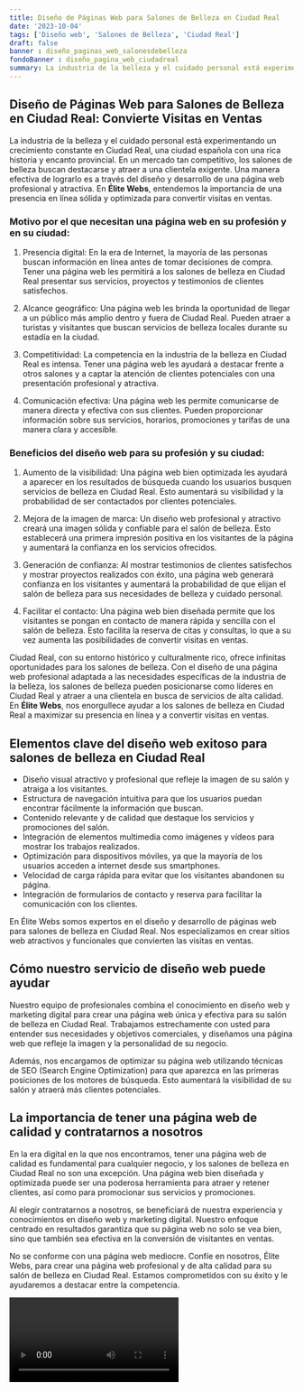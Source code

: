 ```yaml
---
title: Diseño de Páginas Web para Salones de Belleza en Ciudad Real
date: '2023-10-04'
tags: ['Diseño web', 'Salones de Belleza', 'Ciudad Real']
draft: false
banner : diseño_paginas_web_salonesdebelleza
fondoBanner : diseño_pagina_web_ciudadreal
summary: La industria de la belleza y el cuidado personal está experimentando un crecimiento constante en Ciudad Real, una ciudad española con una rica historia y encanto provincial. En un mercado tan competitivo, los salones de belleza buscan destacarse y atraer a una clientela exigente. Una manera efectiva de lograrlo es a través del diseño y desarrollo de una página web profesional y atractiva. En Élite Webs, entendemos la importancia de una presencia en línea sólida y optimizada para convertir visitas en ventas.
---
```


## Diseño de Páginas Web para Salones de Belleza en Ciudad Real: Convierte Visitas en Ventas

La industria de la belleza y el cuidado personal está experimentando un crecimiento constante en Ciudad Real, una ciudad española con una rica historia y encanto provincial. En un mercado tan competitivo, los salones de belleza buscan destacarse y atraer a una clientela exigente. Una manera efectiva de lograrlo es a través del diseño y desarrollo de una página web profesional y atractiva. En **Élite Webs**, entendemos la importancia de una presencia en línea sólida y optimizada para convertir visitas en ventas.

### Motivo por el que necesitan una página web en su profesión y en su ciudad:

1. Presencia digital: En la era de Internet, la mayoría de las personas buscan información en línea antes de tomar decisiones de compra. Tener una página web les permitirá a los salones de belleza en Ciudad Real presentar sus servicios, proyectos y testimonios de clientes satisfechos.

2. Alcance geográfico: Una página web les brinda la oportunidad de llegar a un público más amplio dentro y fuera de Ciudad Real. Pueden atraer a turistas y visitantes que buscan servicios de belleza locales durante su estadía en la ciudad.

3. Competitividad: La competencia en la industria de la belleza en Ciudad Real es intensa. Tener una página web les ayudará a destacar frente a otros salones y a captar la atención de clientes potenciales con una presentación profesional y atractiva.

4. Comunicación efectiva: Una página web les permite comunicarse de manera directa y efectiva con sus clientes. Pueden proporcionar información sobre sus servicios, horarios, promociones y tarifas de una manera clara y accesible.

### Beneficios del diseño web para su profesión y su ciudad:

1. Aumento de la visibilidad: Una página web bien optimizada les ayudará a aparecer en los resultados de búsqueda cuando los usuarios busquen servicios de belleza en Ciudad Real. Esto aumentará su visibilidad y la probabilidad de ser contactados por clientes potenciales.

2. Mejora de la imagen de marca: Un diseño web profesional y atractivo creará una imagen sólida y confiable para el salón de belleza. Esto establecerá una primera impresión positiva en los visitantes de la página y aumentará la confianza en los servicios ofrecidos.

3. Generación de confianza: Al mostrar testimonios de clientes satisfechos y mostrar proyectos realizados con éxito, una página web generará confianza en los visitantes y aumentará la probabilidad de que elijan el salón de belleza para sus necesidades de belleza y cuidado personal.

4. Facilitar el contacto: Una página web bien diseñada permite que los visitantes se pongan en contacto de manera rápida y sencilla con el salón de belleza. Esto facilita la reserva de citas y consultas, lo que a su vez aumenta las posibilidades de convertir visitas en ventas.

Ciudad Real, con su entorno histórico y culturalmente rico, ofrece infinitas oportunidades para los salones de belleza. Con el diseño de una página web profesional adaptada a las necesidades específicas de la industria de la belleza, los salones de belleza pueden posicionarse como líderes en Ciudad Real y atraer a una clientela en busca de servicios de alta calidad. En **Élite Webs**, nos enorgullece ayudar a los salones de belleza en Ciudad Real a maximizar su presencia en línea y a convertir visitas en ventas.

<GifSeo />

<Cta />

## Elementos clave del diseño web exitoso para salones de belleza en Ciudad Real

- Diseño visual atractivo y profesional que refleje la imagen de su salón y atraiga a los visitantes.
- Estructura de navegación intuitiva para que los usuarios puedan encontrar fácilmente la información que buscan.
- Contenido relevante y de calidad que destaque los servicios y promociones del salón.
- Integración de elementos multimedia como imágenes y vídeos para mostrar los trabajos realizados.
- Optimización para dispositivos móviles, ya que la mayoría de los usuarios acceden a internet desde sus smartphones.
- Velocidad de carga rápida para evitar que los visitantes abandonen su página.
- Integración de formularios de contacto y reserva para facilitar la comunicación con los clientes.

En Élite Webs somos expertos en el diseño y desarrollo de páginas web para salones de belleza en Ciudad Real. Nos especializamos en crear sitios web atractivos y funcionales que convierten las visitas en ventas.

## Cómo nuestro servicio de diseño web puede ayudar

Nuestro equipo de profesionales combina el conocimiento en diseño web y marketing digital para crear una página web única y efectiva para su salón de belleza en Ciudad Real. Trabajamos estrechamente con usted para entender sus necesidades y objetivos comerciales, y diseñamos una página web que refleje la imagen y la personalidad de su negocio.

Además, nos encargamos de optimizar su página web utilizando técnicas de SEO (Search Engine Optimization) para que aparezca en las primeras posiciones de los motores de búsqueda. Esto aumentará la visibilidad de su salón y atraerá más clientes potenciales.

## La importancia de tener una página web de calidad y contratarnos a nosotros

En la era digital en la que nos encontramos, tener una página web de calidad es fundamental para cualquier negocio, y los salones de belleza en Ciudad Real no son una excepción. Una página web bien diseñada y optimizada puede ser una poderosa herramienta para atraer y retener clientes, así como para promocionar sus servicios y promociones.

Al elegir contratarnos a nosotros, se beneficiará de nuestra experiencia y conocimientos en diseño web y marketing digital. Nuestro enfoque centrado en resultados garantiza que su página web no solo se vea bien, sino que también sea efectiva en la conversión de visitantes en ventas.

No se conforme con una página web mediocre. Confíe en nosotros, Élite Webs, para crear una página web profesional y de alta calidad para su salón de belleza en Ciudad Real. Estamos comprometidos con su éxito y le ayudaremos a destacar entre la competencia.

<Video />

<CtaBot job='Salones de Belleza' city='Ciudad Real'/>

<Gmaps query='Ciudad Real+españa+maps' />